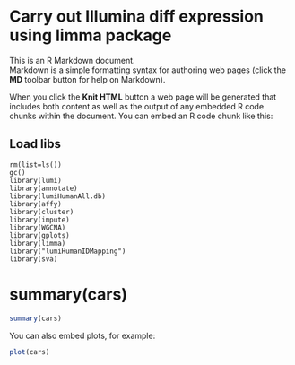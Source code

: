 Carry out Illumina diff expression using limma package
========================================================

This is an R Markdown document.  
Markdown is a simple formatting syntax for authoring web pages (click the **MD** toolbar button for help on Markdown).

When you click the **Knit HTML** button a web page will be generated that includes both content as well as the output of any embedded R code chunks within the document. You can embed an R code chunk like this:

## Load libs
```
rm(list=ls())
gc()
library(lumi)
library(annotate)
library(lumiHumanAll.db)
library(affy)
library(cluster)
library(impute)
library(WGCNA)
library(gplots)
library(limma)
library("lumiHumanIDMapping")
library(sva)
```
# summary(cars)

```r
summary(cars)
```

You can also embed plots, for example:

```r
plot(cars)
```

